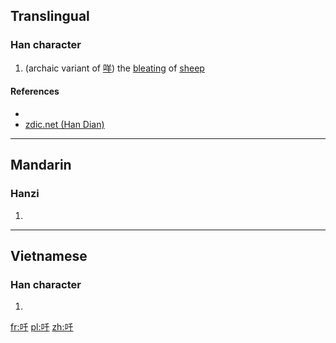 ==Translingual==

===Han character===
{{Han char|rn=30|rad=口|as=03|sn=6|four=|canj=RHJ|ids=⿰口千}}

# (archaic variant of [[咩]]) the [[bleating]] of [[sheep]]

====References====
* {{Han ref|kx=0174.130|dkj=03274|dj=0387.050|hdz=10579.030|uh=5400|ud=21504}}
* [http://www.zdic.net/z/16/js/5400.htm zdic.net (Han Dian)]

----

==Mandarin==

===Hanzi===
{{cmn-hanzi|pin=[[miē]] ([[mie1]])|wg=mieh<sup>1</sup>}}

# {{defn|lang=cmn|sort=口03}}

----

==Vietnamese==

===Han character===
{{vi-hantu|[[xiên]]|rs=口03}}

# {{defn|lang=vi|sort=口03}}

[[fr:吀]]
[[pl:吀]]
[[zh:吀]]